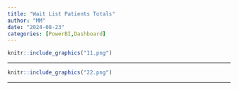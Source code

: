 ```yaml
---
title: "Wait List Patients Totals"
author: "MM"
date: "2024-08-23"
categories: [PowerBI,Dashboard]
---
```


```r
knitr::include_graphics("11.png")
```

---

```r
knitr::include_graphics("22.png")
```

---
